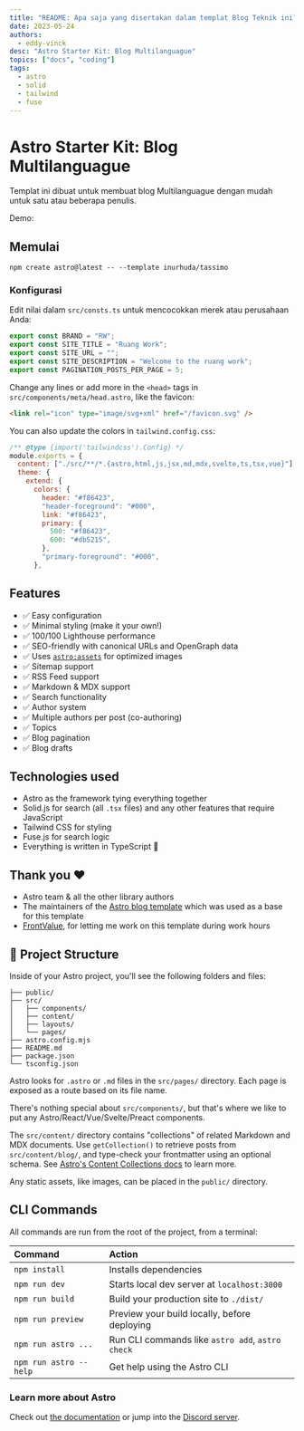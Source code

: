```yaml
---
title: "README: Apa saja yang disertakan dalam templat Blog Teknik ini?"
date: 2023-05-24
authors:
  - eddy-vinck
desc: "Astro Starter Kit: Blog Multilanguague"
topics: ["docs", "coding"]
tags:
  - astro
  - solid
  - tailwind
  - fuse
---
```


<Ads />

# Astro Starter Kit: Blog Multilanguague

Templat ini dibuat untuk membuat blog Multilanguague dengan mudah untuk satu atau beberapa penulis.

Demo:

## Memulai

```
npm create astro@latest -- --template inurhuda/tassimo
```

### Konfigurasi

Edit nilai dalam `src/consts.ts` untuk mencocokkan merek atau perusahaan Anda:

```ts
export const BRAND = "RW";
export const SITE_TITLE = "Ruang Work";
export const SITE_URL = "";
export const SITE_DESCRIPTION = "Welcome to the ruang work";
export const PAGINATION_POSTS_PER_PAGE = 5;
```

Change any lines or add more in the `<head>` tags in `src/components/meta/head.astro`, like the favicon:

```html
<link rel="icon" type="image/svg+xml" href="/favicon.svg" />
```

You can also update the colors in `tailwind.config.css`:

```js
/** @type {import('tailwindcss').Config} */
module.exports = {
  content: ["./src/**/*.{astro,html,js,jsx,md,mdx,svelte,ts,tsx,vue}"],
  theme: {
    extend: {
      colors: {
        header: "#f86423",
        "header-foreground": "#000",
        link: "#f86423",
        primary: {
          500: "#f86423",
          600: "#db5215",
        },
        "primary-foreground": "#000",
      },
```

## Features

- ✅ Easy configuration
- ✅ Minimal styling (make it your own!)
- ✅ 100/100 Lighthouse performance
- ✅ SEO-friendly with canonical URLs and OpenGraph data
- ✅ Uses [`astro:assets`](https://docs.astro.build/en/guides/assets/) for optimized images
- ✅ Sitemap support
- ✅ RSS Feed support
- ✅ Markdown & MDX support
- ✅ Search functionality
- ✅ Author system
- ✅ Multiple authors per post (co-authoring)
- ✅ Topics
- ✅ Blog pagination
- ✅ Blog drafts

## Technologies used

- Astro as the framework tying everything together
- Solid.js for search (all `.tsx` files) and any other features that require JavaScript
- Tailwind CSS for styling
- Fuse.js for search logic
- Everything is written in TypeScript 💙

## Thank you ❤️

- Astro team & all the other library authors
- The maintainers of the [Astro blog template](https://github.com/withastro/astro/tree/latest/examples/blog?on=github) which was used as a base for this template
- [FrontValue](https://frontvalue.nl/), for letting me work on this template during work hours

## 🚀 Project Structure

Inside of your Astro project, you'll see the following folders and files:

```
├── public/
├── src/
│   ├── components/
│   ├── content/
│   ├── layouts/
│   └── pages/
├── astro.config.mjs
├── README.md
├── package.json
└── tsconfig.json
```

Astro looks for `.astro` or `.md` files in the `src/pages/` directory. Each page is exposed as a route based on its file name.

There's nothing special about `src/components/`, but that's where we like to put any Astro/React/Vue/Svelte/Preact components.

The `src/content/` directory contains "collections" of related Markdown and MDX documents. Use `getCollection()` to retrieve posts from `src/content/blog/`, and type-check your frontmatter using an optional schema. See [Astro's Content Collections docs](https://docs.astro.build/en/guides/content-collections/) to learn more.

Any static assets, like images, can be placed in the `public/` directory.

## CLI Commands

All commands are run from the root of the project, from a terminal:

| Command                | Action                                           |
| :--------------------- | :----------------------------------------------- |
| `npm install`          | Installs dependencies                            |
| `npm run dev`          | Starts local dev server at `localhost:3000`      |
| `npm run build`        | Build your production site to `./dist/`          |
| `npm run preview`      | Preview your build locally, before deploying     |
| `npm run astro ...`    | Run CLI commands like `astro add`, `astro check` |
| `npm run astro --help` | Get help using the Astro CLI                     |

### Learn more about Astro

Check out [the documentation](https://docs.astro.build) or jump into the [Discord server](https://astro.build/chat).
